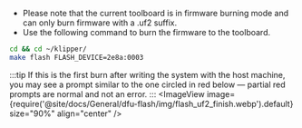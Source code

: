 * Please note that the current toolboard is in firmware burning mode and can only burn firmware with a .uf2 suffix.
* Use the following command to burn the firmware to the toolboard.

```bash
cd && cd ~/klipper/
make flash FLASH_DEVICE=2e8a:0003
```
:::tip
If this is the first burn after writing the system with the host machine, you may see a prompt similar to the one circled in red below — partial red prompts are normal and not an error.
:::
<ImageView image={require('@site/docs/General/dfu-flash/img/flash_uf2_finish.webp').default} size="90%" align="center" />